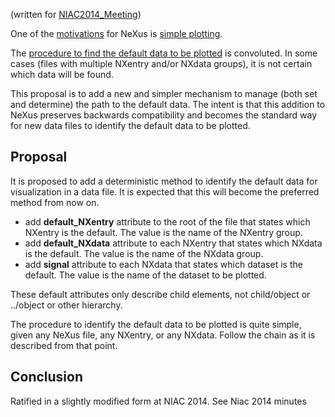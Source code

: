 (written for [[NIAC2014_Meeting]])

One of the [http://download.nexusformat.org/doc/html/motivations.html  motivations] for NeXus is [http://download.nexusformat.org/doc/html/motivations.html#simpleplotting  simple plotting].

The [http://download.nexusformat.org/doc/html/datarules.html#find-plottable-data procedure to find the default data to be plotted] is convoluted.  In some cases (files with multiple NXentry and/or NXdata groups), it is not certain which data will be found.

This proposal is to add a new and simpler mechanism to manage (both set and determine) the path to the default data.  The intent is that this addition to NeXus preserves backwards compatibility and becomes the standard way for new data files to identify the default data to be plotted.

== Proposal ==

It is proposed to add a deterministic method to identify the default data for visualization in a data file.
It is expected that this will become the preferred method from now on.

* add '''default_NXentry''' attribute to the root of the file that states which NXentry is the default.  The value is the name of the NXentry group.
* add '''default_NXdata''' attribute to each NXentry that states which NXdata is the default.  The value is the name of the NXdata group.
* add '''signal''' attribute to each NXdata that states which dataset is the default.  The value is the name of the dataset to be plotted.

These default attributes only describe child elements, not child/object or ../object or other hierarchy.

The procedure to identify the default data to be plotted is quite simple, given any NeXus file, any NXentry, or any NXdata.  Follow the chain as it is described from that point.

== Conclusion ==

Ratified in a slightly modified form at NIAC 2014. See Niac 2014 minutes